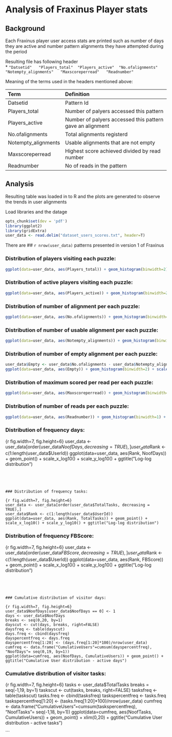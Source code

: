 Analysis of Fraxinus Player stats
========================================================

Background
--------------------------------------------------------
Each Fraxinus player user access stats are printed such as number of days they are active and number pattern alignments they have attempted during the period

Resulting file has following header  
* `"Datsetid"   "Players_total"  "Players_active"  "No.ofalignments"    "Notempty_alignments"   "Maxscoreperread"   "Readnumber"`  

Meaning of the terms used in the headers mentioned above:

| Term                | Definition                                                  |
|:------------------- |:----------------------------------------------------------- |
| Datsetid            | Pattern Id |
| Players_total       |	Number of palyers accessed this pattern |
| Players_active      |	Number of palyers accessed this pattern gave an alignment |
| No.ofalignments     |	Total alignments registerd |
| Notempty_alignments |	Usable alignments that are not empty | 
| Maxscoreperread     | Highest score achieved divided by read number | 
| Readnumber          | No of reads in the pattern | 

Analysis
--------------------------------------------------------
Resulting table was loaded in to R and the plots are generated to observe the trends in user alignments

Load libraries and the datage
```r
opts_chunk$set(dev = 'pdf')
library(ggplot2)
library(gridExtra)
user_data <- read.delim("dataset_users_scores.txt", header=T)

```

There are 
## `r nrow(user_data)` 
patterns presented in version 1 of Fraxinus


### Distribution of players visiting each puzzle:

```r
ggplot(data=user_data, aes(Players_total)) + geom_histogram(binwidth=2) + scale_y_sqrt() + ggtitle("Distribution of no. of players each puzzle")

```


### Distribution of active players visiting each puzzle:

```r
ggplot(data=user_data, aes(Players_active)) + geom_histogram(binwidth=2) + scale_y_sqrt() + ggtitle("Distribution of no. of active players each puzzle")

```


### Distribution of number of alignment per each puzzle:

```r
ggplot(data=user_data, aes(No.ofalignments)) + geom_histogram(binwidth=2) + scale_y_sqrt() + ggtitle("Distribution of number of alignment per each puzzle")

```


### Distribution of number of usable alignment per each puzzle:

```r
ggplot(data=user_data, aes(Notempty_alignments)) + geom_histogram(binwidth=2) + scale_y_sqrt() + ggtitle("Distribution of number of usable alignment per each puzzle")

```



### Distribution of number of empty alignment per each puzzle:

```r
user_data$Empty <- user_data$No.ofalignments - user_data$Notempty_alignments 
ggplot(data=user_data, aes(Empty)) + geom_histogram(binwidth=2) + scale_y_sqrt() + ggtitle("Distribution of number of empty alignment per each puzzle")

```



### Distribution of maximum scored per read per each puzzle:

```r
ggplot(data=user_data, aes(Maxscoreperread)) + geom_histogram(binwidth=1) + scale_y_sqrt() + ggtitle("Distribution of number of usable alignment per each puzzle")

```


### Distribution of number of reads per each puzzle:

```r
ggplot(data=user_data, aes(Readnumber)) + geom_histogram(binwidth=1) + scale_y_sqrt() + ggtitle("Distribution of number of usable alignment per each puzzle")

```


### Distribution of frequency days:

{r fig.width=7, fig.height=6}
user_data <- user_data[order(user_data$NoofDays, decreasing = TRUE),]
user_data$Rank <- c(1:length(user_data$UserId))
ggplot(data=user_data, aes(Rank, NoofDays)) + geom_point() + scale_x_log10() + scale_y_log10() + ggtitle("Log-log distribution")

```




### Distribution of frequency tasks:

{r fig.width=7, fig.height=6}
user_data <- user_data[order(user_data$TotalTasks, decreasing = TRUE),]
user_data$Rank <- c(1:length(user_data$UserId))
ggplot(data=user_data, aes(Rank, TotalTasks)) + geom_point() + scale_x_log10() + scale_y_log10() + ggtitle("Log-log distribution")

```




### Distribution of frequency FBScore:

{r fig.width=7, fig.height=6}
user_data <- user_data[order(user_data$FBScore, decreasing = TRUE),]
user_data$Rank <- c(1:length(user_data$UserId))
ggplot(data=user_data, aes(Rank, FBScore)) + geom_point() + scale_x_log10() + scale_y_log10() + ggtitle("Log-log distribution")

```




### Cumulative distribution of visitor days:

{r fig.width=7, fig.height=6}
user_data$NoofDays[user_data$NoofDays == 0] <- 1
days <- user_data$NoofDays
breaks <- seq(0,20, by=1)
dayscut <- cut(days, breaks, right=FALSE)
daysfreq <- table(dayscut)
days.freq <- cbind(daysfreq)
dayspercentfreq <- days.freq
dayspercentfreq[1:20] <- (days.freq[1:20]*100)/nrow(user_data)
cumfreq <- data.frame("CumulativeUsers"=cumsum(dayspercentfreq), "NoofDays"= seq(0,19, by=1))
ggplot(data=cumfreq, aes(NoofDays, CumulativeUsers)) + geom_point() + ggtitle("Cumulative User distribution - active days")

```



### Cumulative distribution of visitor tasks:

{r fig.width=7, fig.height=6}
tasks <- user_data$TotalTasks
breaks = seq(-1,19, by=1)
taskscut <- cut(tasks, breaks, right=FALSE)
tasksfreq <- table(taskscut)
tasks.freq <- cbind(tasksfreq)
taskspercentfreq <- tasks.freq
taskspercentfreq[1:20] <- (tasks.freq[1:20]*100)/nrow(user_data)
cumfreq <- data.frame("CumulativeUsers"=cumsum(taskspercentfreq), "NoofTasks"= seq(-1,18, by=1))
ggplot(data=cumfreq, aes(NoofTasks, CumulativeUsers)) + geom_point() + xlim(0,20) + ggtitle("Cumulative User distribution - active tasks")

```



